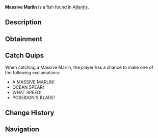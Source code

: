 {{FishInfobox
|image          = Massive Marlin.png
|rarity         = Rare
|sea            = First Sea
|location       = [[Atlantis]]
|sublocation    = 
|sources        = Fishing Rod
|radar_location = 
|xp             = 400
|weather        = 
|time           = Day
|season         = 
|bait           = Fish Head
|base_weight    = 45
|base_value     = 800
|weight_range   = 25
|base_chance    = 15
|base_resil     = 45
}}
'''Massive Marlin''' is a {{Rarity|Rare}} fish found in [[Atlantis]].

== Description ==
{{Description|A marlin grown to colossal proportions under Poseidon's influence. Its spear-like bill can pierce the strongest materials, and its speed defies its massive size.|Bestiary Entry}}

== Obtainment ==
{{Description|Watch for massive shapes breaking the surface at high speed, Poseidon Pool fish..|Bestiary Hint}}
{{Fish Availability|
Atlantis/Poseidon Temple
|top_rods      = 
Krampus's Rod\132040.92\53415.96;
Magma Rod\125311.15\50693.49;
Leviathan's Fang Rod\118179.21\66873.96;
Plastic Rod\115489.8\47910.25;
Trident Rod\108520.6\60833.63;
Buddy Bond Rod\85745.46\34700.84;
Firefly Rod\96453.01\84612.62;
Adventurer's Rod\83049.61\73062.18;
Fast Rod\87789.29\70791.65;
Fungal Rod\72973.21\66045.64;
Candy Cane Rod\56414.4\54561.03;
Antler Rod\65083.17\55653.63;
Free Spirit Rod\106936.02\60068.3;
Ethereal Prism Rod\98293.19\53405.22;
Astralhook Rod\98282.91\52717.18;
No-Life Rod\96605.35\59847.82;
Seraphic Rod\95878.7\53881.78;
Challenger's Rod\92216.93\53269.06;
Rod Of The Forgotten Fang\89828.4\50224.88;
Blazebringer Rod\85365.14\50038.14;
Rod Of The Depths\81108.37\45038.46;
Zeus Rod\80439.42\47023.29;
Verdant Shear Rod\79639.37\47907.45;
Rod Of The Exalted One\78949.3\42884.35;
Depthseeker Rod\73097.09\44817.11;
Avalanche Rod\65968.63\39915.52;
Volcanic Rod\62679.41\36573.67;
Steady Rod\25676.21\14195.12
|recommended   = Trident Rod
}}

== Catch Quips ==
When catching a Massive Marlin, the player has a chance to make one of the following exclamations:
* A MASSIVE MARLIN!
* OCEAN SPEAR!
* WHAT SPEED!
* POSEIDON'S BLADE!

== Change History ==
{{Change History|{{subst:Current Version}}}}

== Navigation ==
{{Fish Navbox|Atlantis}}